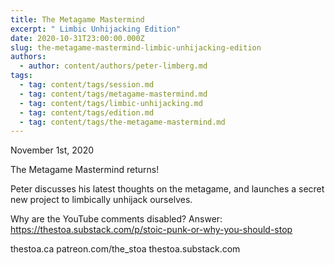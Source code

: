 ```yaml
---
title: The Metagame Mastermind
excerpt: " Limbic Unhijacking Edition"
date: 2020-10-31T23:00:00.000Z
slug: the-metagame-mastermind-limbic-unhijacking-edition
authors:
  - author: content/authors/peter-limberg.md
tags:
  - tag: content/tags/session.md
  - tag: content/tags/metagame-mastermind.md
  - tag: content/tags/limbic-unhijacking.md
  - tag: content/tags/edition.md
  - tag: content/tags/the-metagame-mastermind.md
---
```


November 1st, 2020

The Metagame Mastermind returns!

Peter discusses his latest thoughts on the metagame, and launches a secret new project to limbically unhijack ourselves.

Why are the YouTube comments disabled? Answer: https://thestoa.substack.com/p/stoic-punk-or-why-you-should-stop

thestoa.ca
patreon.com/the_stoa
thestoa.substack.com
